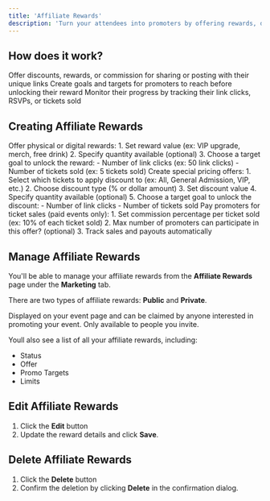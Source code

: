 ```yaml
---
title: 'Affiliate Rewards'
description: 'Turn your attendees into promoters by offering rewards, discounts, or commission for posting on social media!'
---
```


## How does it work?

<Steps>
  <Step title="Create an Affiliate Reward">
    Offer discounts, rewards, or commission for sharing or posting with their unique links
  </Step>
  
  <Step title="Set Milestones">
    Create goals and targets for promoters to reach before unlocking their reward
  </Step>
  
  <Step title="Track Results">
    Monitor their progress by tracking their link clicks, RSVPs, or tickets sold
  </Step>
</Steps>

## Creating Affiliate Rewards

<Tabs>
  <Tab title="Rewards">
    Offer physical or digital rewards:
    1. Set reward value (ex: VIP upgrade, merch, free drink)
    2. Specify quantity available (optional)
    3. Choose a target goal to unlock the reward:
        - Number of link clicks (ex: 50 link clicks)
        - Number of tickets sold (ex: 5 tickets sold)
  </Tab>
  
  <Tab title="Discounts">
    Create special pricing offers:
    1. Select which tickets to apply discount to (ex: All, General Admission, VIP, etc.)
    2. Choose discount type (% or dollar amount)
    3. Set discount value
    4. Specify quantity available (optional)
    5. Choose a target goal to unlock the discount:
        - Number of link clicks
        - Number of tickets sold
  </Tab>
  
  <Tab title="Commission">
    Pay promoters for ticket sales (paid events only):
    1. Set commission percentage per ticket sold (ex: 10% of each ticket sold)
    2. Max number of promoters can participate in this offer? (optional)
    3. Track sales and payouts automatically
  </Tab>
</Tabs>

## Manage Affiliate Rewards

You'll be able to manage your affiliate rewards from the **Affiliate Rewards** page under the **Marketing** tab.

There are two types of affiliate rewards: **Public** and **Private**.

<CardGroup cols={2}>
  <Card title="Public Rewards" icon="eye">
    Displayed on your event page and can be claimed by anyone interested in promoting your event.
  </Card>
  <Card title="Private Rewards" icon="lock">
    Only available to people you invite.
  </Card>
</CardGroup>

Youll also see a list of all your affiliate rewards, including:
- Status
- Offer
- Promo Targets
- Limits

## Edit Affiliate Rewards

1. Click the **Edit** button
2. Update the reward details and click **Save**.

## Delete Affiliate Rewards

1. Click the **Delete** button
2. Confirm the deletion by clicking **Delete** in the confirmation dialog.
  